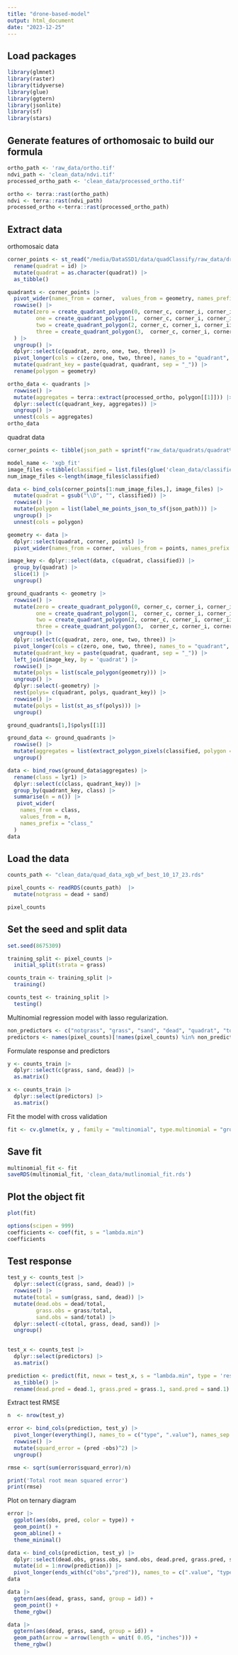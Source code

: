```yaml
---
title: "drone-based-model"
output: html_document
date: "2023-12-25"
---
```


## Load packages

```r
library(glmnet)
library(raster)
library(tidyverse)
library(glue)
library(ggtern)
library(jsonlite)
library(sf)
library(stars)
```


## Generate features of orthomosaic to build our formula

```r
ortho_path <- 'raw_data/ortho.tif'
ndvi_path <- 'clean_data/ndvi.tif'
processed_ortho_path <- 'clean_data/processed_ortho.tif'

ortho <- terra::rast(ortho_path)
ndvi <- terra::rast(ndvi_path)
processed_ortho <-terra::rast(processed_ortho_path)
```

## Extract data

orthomosaic data

```r
corner_points <- st_read("/media/DataSSD1/data/quadClassify/raw_data/drone_sitched/coord_layer.shp") |>
  rename(quadrat = id) |>
  mutate(quadrat = as.character(quadrat)) |>
  as_tibble()

quadrants <- corner_points |> 
  pivot_wider(names_from = corner,  values_from = geometry, names_prefix = "corner_") |>
  rowwise() |>
  mutate(zero = create_quadrant_polygon(0, corner_c, corner_i, corner_ii),
         one = create_quadrant_polygon(1,  corner_c, corner_i, corner_ii),
         two = create_quadrant_polygon(2, corner_c, corner_i, corner_ii),
         three = create_quadrant_polygon(3,  corner_c, corner_i, corner_ii)
  ) |>
  ungroup() |>
  dplyr::select(c(quadrat, zero, one, two, three)) |>
  pivot_longer(cols = c(zero, one, two, three), names_to = "quadrant", values_to = "geometry") |>
  mutate(quadrant_key = paste(quadrat, quadrant, sep = "_")) |>
  rename(polygon = geometry)

ortho_data <- quadrants |>
  rowwise() |>
  mutate(aggregates = terra::extract(processed_ortho, polygon[[1]])) |>
  dplyr::select(c(quadrant_key, aggregates)) |>
  ungroup() |>
  unnest(cols = aggregates)
ortho_data
```

quadrat data

```r
corner_points <- tibble(json_path = sprintf("raw_data/quadrats/quadrat%02d/points.json", seq(34, 83, 1)))

model_name <- 'xgb_fit'
image_files <-tibble(classified = list.files(glue('clean_data/classified/{model_name}')[[1]], pattern ='.tif', full.names = TRUE))
num_image_files <-length(image_files$classified)

data <- bind_cols(corner_points[1:num_image_files,], image_files) |>
  mutate(quadrat = gsub("\\D", "", classified)) |>
  rowwise() |>
  mutate(polygon = list(label_me_points_json_to_sf(json_path))) |>
  ungroup() |>
  unnest(cols = polygon) 

geometry <- data |>
  dplyr::select(quadrat, corner, points) |>
  pivot_wider(names_from = corner,  values_from = points, names_prefix = "corner_")

image_key <- dplyr::select(data, c(quadrat, classified)) |>
  group_by(quadrat) |>
  slice(1) |>
  ungroup()

ground_quadrants <- geometry |>
  rowwise() |>
  mutate(zero = create_quadrant_polygon(0, corner_c, corner_i, corner_ii),
         one = create_quadrant_polygon(1,  corner_c, corner_i, corner_ii),
         two = create_quadrant_polygon(2, corner_c, corner_i, corner_ii),
         three = create_quadrant_polygon(3,  corner_c, corner_i, corner_ii)) |>
  ungroup() |>
  dplyr::select(c(quadrat, zero, one, two, three)) |>
  pivot_longer(cols = c(zero, one, two, three), names_to = "quadrant", values_to = "geometry") |>
  mutate(quadrant_key = paste(quadrat, quadrant, sep = "_")) |>
  left_join(image_key, by = 'quadrat') |>
  rowwise() |>
  mutate(polys = list(scale_polygon(geometry))) |>
  ungroup() |>
  dplyr::select(-geometry) |>
  nest(polys= c(quadrant, polys, quadrant_key)) |>
  rowwise() |>
  mutate(polys = list(st_as_sf(polys))) |>
  ungroup()

ground_quadrants[1,]$polys[[1]]
```

```r
ground_data <- ground_quadrants |>
  rowwise() |>
  mutate(aggregates = list(extract_polygon_pixels(classified, polygon = polys, extent = c(0,1,0,1), include_polygon_info = TRUE) )) |>
  ungroup() 

data <- bind_rows(ground_data$aggregates) |>
  rename(class = lyr1) |>
  dplyr::select(c(class, quadrant_key)) |>
  group_by(quadrant_key, class) |>
  summarise(n = n()) |>
   pivot_wider(
    names_from = class, 
    values_from = n,
    names_prefix = "class_"
  )
data
```


## Load the data

```r
counts_path <- "clean_data/quad_data_xgb_wf_best_10_17_23.rds"

pixel_counts <- readRDS(counts_path)  |>
  mutate(notgrass = dead + sand)

pixel_counts
```


## Set the seed and split data

```r
set.seed(8675309)

training_split <- pixel_counts |> 
  initial_split(strata = grass)

counts_train <- training_split |>
  training()

counts_test <- training_split |>
  testing()
```


Multinomial regression model with lasso regularization.

```r
non_predictors <- c("notgrass", "grass", "sand", "dead", "quadrat", "total", "quad_num","quad_quad")
predictors <- names(pixel_counts)[!names(pixel_counts) %in% non_predictors]
```


Formulate response and predictors

```r
y <- counts_train |>
  dplyr::select(c(grass, sand, dead)) |>
  as.matrix()

x <- counts_train |>
  dplyr::select(predictors) |>
  as.matrix()
```


Fit the model with cross validation

```r
fit <- cv.glmnet(x, y , family = "multinomial", type.multinomial = "grouped")
```

## Save fit

```r
multinomial_fit <- fit
saveRDS(multinomial_fit, 'clean_data/mutlinomial_fit.rds')
```


## Plot the object fit 

```r
plot(fit)
```

```r
options(scipen = 999)
coefficients <- coef(fit, s = "lambda.min")
coefficients
```

## Test response

```r
test_y <- counts_test |>
  dplyr::select(c(grass, sand, dead)) |>
  rowwise() |>
  mutate(total = sum(grass, sand, dead)) |>
  mutate(dead.obs = dead/total,
         grass.obs = grass/total,
         sand.obs = sand/total) |>
  dplyr::select(-c(total, grass, dead, sand)) |>
  ungroup()
  

test_x <- counts_test |>
  dplyr::select(predictors) |>
  as.matrix()

prediction <- predict(fit, newx = test_x, s = "lambda.min", type = 'response') |>
  as_tibble() |>
  rename(dead.pred = dead.1, grass.pred = grass.1, sand.pred = sand.1)
```

Extract test RMSE

```r
n  <- nrow(test_y)

error <- bind_cols(prediction, test_y) |>
  pivot_longer(everything(), names_to = c("type", ".value"), names_sep = "\\.") |>
  rowwise() |>
  mutate(squard_error = (pred -obs)^2) |>
  ungroup()

rmse <- sqrt(sum(error$squard_error)/n)

print('Total root mean squared error')
print(rmse)
```


Plot on ternary diagram

```r
error |> 
  ggplot(aes(obs, pred, color = type)) +
  geom_point() +
  geom_abline() +
  theme_minimal()
```


```r
data <- bind_cols(prediction, test_y) |>
  dplyr::select(dead.obs, grass.obs, sand.obs, dead.pred, grass.pred, sand.pred) |>
  mutate(id = 1:nrow(prediction)) |>
  pivot_longer(ends_with(c("obs","pred")), names_to = c(".value", "type"), names_sep = "\\.") 
data
```

```r
data |>
  ggtern(aes(dead, grass, sand, group = id)) +
  geom_point() +
  theme_rgbw()
```

```r
data |>
  ggtern(aes(dead, grass, sand, group = id)) +
  geom_path(arrow = arrow(length = unit( 0.05, "inches"))) +
  theme_rgbw()
```


